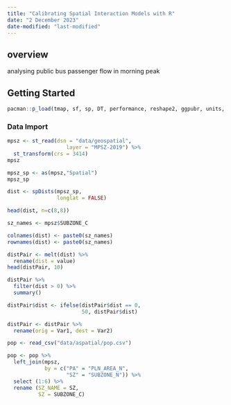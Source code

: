```yaml
---
title: "Calibrating Spatial Interaction Models with R"
date: "2 December 2023"
date-modified: "last-modified"
---
```


## overview

analysing public bus passenger flow in morning peak

## Getting Started

```r
pacman::p_load(tmap, sf, sp, DT, performance, reshape2, ggpubr, units, tidyverse)
```

### Data Import

```r
mpsz <- st_read(dsn = "data/geospatial",
                   layer = "MPSZ-2019") %>%
  st_transform(crs = 3414)
mpsz
```

```r
mpsz_sp <- as(mpsz,"Spatial")
mpsz_sp
```

```r
dist <- spDists(mpsz_sp,
                longlat = FALSE)
```

```r
head(dist, n=c(8,8))
```

```r
sz_names <- mpsz$SUBZONE_C
```

```r
colnames(dist) <- paste0(sz_names)
rownames(dist) <- paste0(sz_names)
```

```r
distPair <- melt(dist) %>%
  rename(dist = value)
head(distPair, 10)
```

```r
distPair %>%
  filter(dist > 0) %>%
  summary()
```

```r
distPair$dist <- ifelse(distPair$dist == 0,
                        50, distPair$dist)
```

```r
distPair <- distPair %>%
  rename(orig = Var1, dest = Var2)
```

```r
pop <- read_csv("data/aspatial/pop.csv")
```

```r
pop <- pop %>%
  left_join(mpsz,
            by = c("PA" = "PLN_AREA_N",
                   "SZ" = "SUBZONE_N")) %>%
  select (1:6) %>%
  rename (SZ_NAME = SZ,
          SZ = SUBZONE_C)
```
